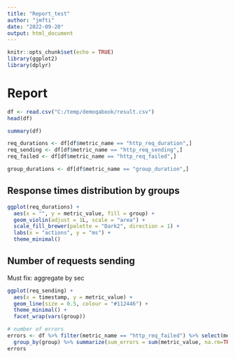 ```yaml
---
title: "Report_test"
author: "jmfti"
date: "2022-09-20"
output: html_document
---
```


```r
knitr::opts_chunk$set(echo = TRUE)
library(ggplot2)
library(dplyr)
```
# Report


```r
df <- read.csv("C:/temp/demoqabook/result.csv")
head(df)

summary(df)

req_durations <- df[df$metric_name == "http_req_duration",]
req_sending <- df[df$metric_name == "http_req_sending",]
req_failed <- df[df$metric_name == "http_req_failed",]

group_durations <- df[df$metric_name == "group_duration",]
```
## Response times distribution by groups
```r

ggplot(req_durations) +
  aes(x = "", y = metric_value, fill = group) +
  geom_violin(adjust = 1L, scale = "area") +
  scale_fill_brewer(palette = "Dark2", direction = 1) +
  labs(x = "actions", y = "ms") +
  theme_minimal()
```
## Number of requests sending
Must fix: aggregate by sec
```r

ggplot(req_sending) +
  aes(x = timestamp, y = metric_value) +
  geom_line(size = 0.5, colour = "#112446") +
  theme_minimal() +
  facet_wrap(vars(group))

# number of errors
errors <- df %>% filter(metric_name == "http_req_failed") %>% select(metric_value, group) %>% 
  group_by(group) %>% summarize(sum_errors = sum(metric_value, na.rm=TRUE))
errors

```
